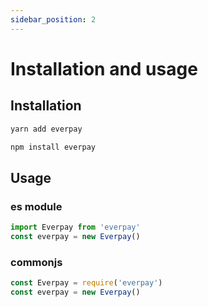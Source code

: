 ```yaml
---
sidebar_position: 2
---
```



# Installation and usage

## Installation

<Tabs>
<TabItem value="yarn" label="yarn">

```bash
yarn add everpay
```

</TabItem>
<TabItem value="js" label="npm">

```bash
npm install everpay
```

</TabItem>
</Tabs>

## Usage

### es module
```js
import Everpay from 'everpay'
const everpay = new Everpay()
```

### commonjs
```js
const Everpay = require('everpay')
const everpay = new Everpay()
```